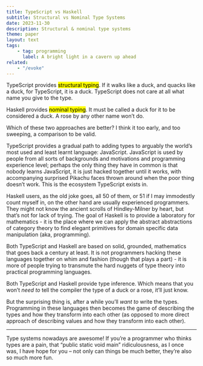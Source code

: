 ```yaml
---
title: TypeScript vs Haskell
subtitle: Structural vs Nominal Type Systems
date: 2023-11-30
description: Structural & nominal type systems
theme: paper
layout: text
tags:
    - tag: programming
      label: A bright light in a cavern up ahead
related:
    - "/evoke"
---
```


TypeScript provides <mark>structural typing</mark>. If it walks like a duck, and
quacks like a duck, for TypeScript, it is a duck. TypeScript does not care at
all what name you give to the type.

Haskell provides <mark>nominal typing</mark>. It must be called a duck for it to
be considered a duck. A rose by any other name won’t do.

Which of these two approaches are better? I think it too early, and too
sweeping, a comparison to be valid.

TypeScript provides a gradual path to adding types to arguably the world’s most
used and least learnt language: JavaScript. JavaScript is used by people from
all sorts of backgrounds and motivations and programming experience level;
perhaps the only thing they have in common is that nobody learns JavaScript, it
is just hacked together until it works, with accompanying surprised Pikachu
faces thrown around when the poor thing doesn’t work. This is the ecosystem
TypeScript exists in.

Haskell users, as the old joke goes, all 50 of them, or 51 if I may immodestly
count myself in, on the other hand are usually experienced programmers. They
might not know the ancient scrolls of Hindley-Milner by heart, but that’s not
for lack of trying. The goal of Haskell is to provide a laboratory for
mathematics - it is the place where we can apply the abstract abstractions of
category theory to find elegant primitives for domain specific data manipulation
(aka, programming).

Both TypeScript and Haskell are based on solid, grounded, mathematics that goes
back a century at least. It is not programmers hacking these languages together
on whim and fashion (though that plays a part) - it is more of people trying to
transmute the hard nuggets of type theory into practical programming languages.

Both TypeScript and Haskell provide type inference. Which means that you won’t
_need to_ tell the compiler the type of a duck or a rose, it’ll just know.

But the surprising thing is, after a while you’ll _want to_ write the types.
Programming in these languages then becomes the game of describing the types and
how they transform into each other (as opposed to more direct approach of
describing values and how they transform into each other).

---

Type systems nowadays are awesome! If you’re a programmer who thinks types are a
pain, that “public static void main” ridiculousness, as I once was, I have hope
for you – not only can things be much better, they’re also so much more fun.
